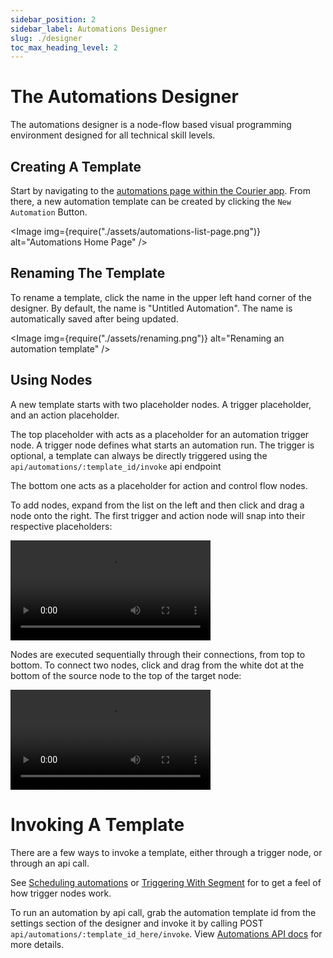```yaml
---
sidebar_position: 2
sidebar_label: Automations Designer
slug: ./designer
toc_max_heading_level: 2
---
```



# The Automations Designer

The automations designer is a node-flow based visual programming environment designed for all
technical skill levels.

## Creating A Template

Start by navigating to the [automations page within the Courier
app](https://app.courier.com/automations). From there, a new automation template can be created by
clicking the `New Automation` Button.

<Image img={require("./assets/automations-list-page.png")} alt="Automations Home Page" />

## Renaming The Template

To rename a template, click the name in the upper left hand corner of the designer. By default, the
name is "Untitled Automation". The name is automatically saved after being updated.

<Image img={require("./assets/renaming.png")} alt="Renaming an automation template" />

## Using Nodes

A new template starts with two placeholder nodes. A trigger placeholder, and an action placeholder.

The top placeholder with acts as a placeholder for an automation trigger node. A trigger node
defines what starts an automation run. The trigger is optional, a template can always be directly
triggered using the `api/automations/:template_id/invoke` api endpoint

The bottom one acts as a placeholder for action and control flow nodes.

To add nodes, expand from the list on the left and then click and drag a node onto the right. The
first trigger and action node will snap into their respective placeholders:

<video width="320" loop autoplay>
  <source src={draggingNodesURL} />
</video>

Nodes are executed sequentially through their connections, from top to bottom. To connect two
nodes, click and drag from the white dot at the bottom of the source node to the top of the
target node:

<video width="320" loop autoplay>
  <source src={connectingNodesURL} />
</video>

# Invoking A Template

There are a few ways to invoke a template, either through a trigger node, or through an api call.

See [Scheduling automations](./scheduling.mdx) or [Triggering With Segment](./segment.mdx) for to get
a feel of how trigger nodes work.

To run an automation by api call, grab the automation template id from the settings section of
the designer and invoke it by calling POST `api/automations/:template_id_here/invoke`. View
[Automations API docs](https://www.courier.com/docs/reference/automation/invoke-template/) for
more details.
